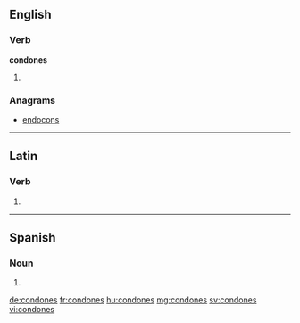 ==English==

===Verb===
'''condones'''

# {{en-third-person singular of|condone}}

===Anagrams===
* [[endocons#English|endocons]]

----

==Latin==

===Verb===
{{la-verb-form|condōnēs}}

# {{conjugation of|condono|condōnō|2|s|pres|act|sub|lang=la}}

----

==Spanish==

===Noun===
{{head|es|noun form|g=m-p}}

# {{plural of|nocat=1|condón|lang=es}}

[[de:condones]]
[[fr:condones]]
[[hu:condones]]
[[mg:condones]]
[[sv:condones]]
[[vi:condones]]